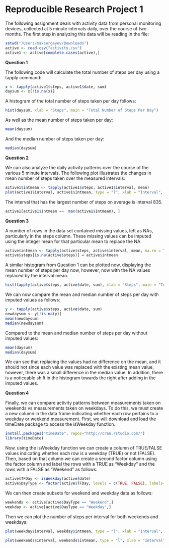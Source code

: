 Reproducible Research Project 1
================================

The following assignment deals with activity data from personal monitoring devices, collected at 5 minute intervals daily, over the course of two months. The first step in analyzing this data will be reading in the file:

```r
setwd("/Users/maxsergeyev/Downloads")
active <- read.csv("activity.csv")
active1 <- active[complete.cases(active),]
```

**Question 1**

  The following code will calculate the total number of steps per day using a tapply command:
  
```r
x <- tapply(active1$steps, active1$date, sum)
daysum <- x[!is.na(x)]
```
A histogram of the total number of steps taken per day follows:

```r
hist(daysum, xlab = "Steps", main = "Total Number of Steps Per Day")
```
  
  As well as the mean number of steps taken per day:
  
```r
mean(daysum)
```

And the median number of steps taken per day:

```r
median(daysum)
```

**Question 2**

  We can also analyze the daily activity patterns over the course of the various 5 minute intervals. The following plot illustrates the changes in mean number of steps taken over the measured intervals: 
  
```r
active1$intmean <- tapply(active1$steps, active1$interval, mean)
plot(active1$interval, active1$intmean, type = "l", xlab = "Interval", ylab = "Steps", main = "Mean Number of Steps Per Interval")

```
 
  The interval that has the largest number of steps on average is interval 835.
  
```r
active1[active1$intmean ==  max(active1$intmean), ]
```

**Question 3**
 
  A number of rows in the data set contained missing values, left as NAs, particularly in the steps column. These missing values can be imputed using the integer mean for that particular mean to replace the NA
  
```r
active$intmean <- tapply(active$steps, active$interval, mean, na.rm = TRUE)
active$steps[is.na(active$steps)] = active$intmean
```

A similar histogram from Question 1 can be plotted now, displaying the mean number of steps per day now, however, now with the NA values replaced by the interval mean.

```r
hist(tapply(active$steps, active$date, sum), xlab = "Steps", main = "Total Steps Per Day With Imputed Values")

```
  
  We can now compare the mean and median number of steps per day with imputed values as follows:
  
```r
y <- tapply(active$steps, active$date, sum)
newdaysum <- y[!is.na(y)]
mean(newdaysum)
median(newdaysum)

```

Compared to the mean and median number of steps per day without imputed values:

```r
mean(daysum)
median(daysum)
```

We can see that replacing the values had no difference on the mean, and it should not since each value was replaced with the existing mean value, however, there was a small difference in the median value. In addition, there is a noticeable shift in the histogram towards the right after adding in the imputed values.

**Question 4**
  
  Finally, we can compare activity patterns between measurements taken on weekends vs measurements taken on weekdays. To do this, we must create a new column in the data frame indicating whether each row pertains to a weekday or weekend measurement. First, we will download and load the timeDate package to access the isWeekday function. 
  
```r
install.packages("timeDate", repos="http://cran.rstudio.com/")
library(timeDate)
```

Now, using the isWeekday function we can create a column of TRUE/FALSE values indicating whether each row is a weekday (TRUE) or not (FALSE). Then, based on that column we can create a second factor column using the factor column and label the rows with a TRUE as "Weekday" and the rows with a FALSE as "Weekend" as follows:

```r
active$TFDay <- isWeekday(active$date)
active$DayType <- factor(active$TFDay, levels = c(TRUE, FALSE), labels= c("Weekday", "Weekend"))

```

We can then create subsets for weekend and weekday data as follows:

```r
weekends <- active[active$DayType == "Weekend",]
weekday <- active[active$DayType == "Weekday",]
```

Then we can plot the number of steps per interval for both weekends and weekdays:

```r
plot(weekday$interval, weekday$intmean, type = "l", xlab = "Interval", ylab = "Steps", main = "Weekday Number of Steps Per Interval", xlim = c(0, 2500), ylim = c(0, 500))
```

```r
plot(weekends$interval, weekends$intmean, type = "l", xlab = "Interval", ylab = "Steps", main = "Weekend Number of Steps Per Interval", xlim = c(0, 2500), ylim = c(0, 500))
```



